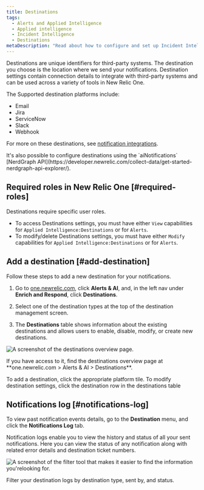 ```yaml
---
title: Destinations
tags:
  - Alerts and Applied Intelligence
  - Applied intelligence
  - Incident Intelligence
  - Destinations
metaDescription: "Read about how to configure and set up Incident Intelligence destinations."
---
```


Destinations are unique identifiers for third-party systems. The destination you choose is the location where we send your notifications. Destination settings contain connection details to integrate with third-party systems and can be used across a variety of tools in New Relic One.

The Supported destination platforms include:

* Email
* Jira
* ServiceNow
* Slack
* Webhook

For more on these destinations, see [notification integrations](/docs/alerts-applied-intelligence/new-relic-alerts/get-started/notification-integrations).

<Callout variant="tip">
  It's also possible to configure destinations using the `aiNotifications` [NerdGraph  API](https://developer.newrelic.com/collect-data/get-started-nerdgraph-api-explorer/).
</Callout>

## Required roles in New Relic One [#required-roles]

Destinations require specific user roles.

* To access Destinations settings, you must have either `View` capabilities for `Applied Intelligence:Destinations` or for `Alerts`.
* To modify/delete Destinations settings, you must have either `Modify` capabilities for `Applied Intelligence:Destinations` or for `Alerts`.

## Add a destination [#add-destination]

Follow these steps to add a new destination for your notifications.

1. Go to [one.newrelic.com](https://docs.newrelic.com/one.newrelic.com), click **Alerts & AI**, and, in the left nav under **Enrich and Respond**, click **Destinations**.

2. Select one of the destination types at the top of the destination management screen.

3. The **Destinations** table shows information about the existing destinations and allows users to enable, disable, modify, or create new destinations.

![A screenshot of the destinations overview page.](./images/destinations-overview.png "The destinations overview page")

<figcaption>If you have access to it, find the destinations overview page at **one.newrelic.com > Alerts & AI > Destinations**.</figcaption>

To add a destination, click the appropriate platform tile. To modify destination settings, click the destination row in the destinations table

## Notifications log [#notifications-log]

To view past notification events details, go to the **Destination** menu, and click the **Notifications Log** tab.

Notification logs enable you to view the history and status of all your sent notifications. Here you can view the status of any notification along with related error details and destination ticket numbers.

![A screenshot of the filter tool that makes it easier to find the information you'relooking for.](./images/destinations-filter.png "The filter tool that makes it easier to find the information you're looking for.")

<figcaption>Filter your destination logs by destination type, sent by, and status.</figcaption>
